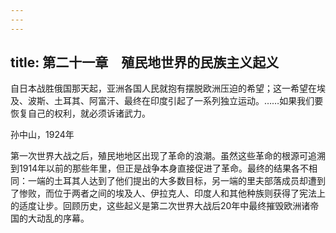 ```yaml
---
---
---
```

title: 第二十一章　殖民地世界的民族主义起义
---



自日本战胜俄国那天起，亚洲各国人民就抱有摆脱欧洲压迫的希望；这一希望在埃及、波斯、土耳其、阿富汗、最终在印度引起了一系列独立运动。……如果我们要恢复自己的权利，就必须诉诸武力。

孙中山，1924年

第一次世界大战之后，殖民地地区出现了革命的浪潮。虽然这些革命的根源可追溯到1914年以前的那些年里，但正是战争本身直接促进了革命。最终的结果各不相同：一端的土耳其人达到了他们提出的大多数目标，另一端的里夫部落成员却遭到了惨败，而位于两者之间的埃及人、伊拉克人、印度人和其他种族则获得了宪法上的适度让步。回顾历史，这些起义是第二次世界大战后20年中最终摧毁欧洲诸帝国的大动乱的序幕。